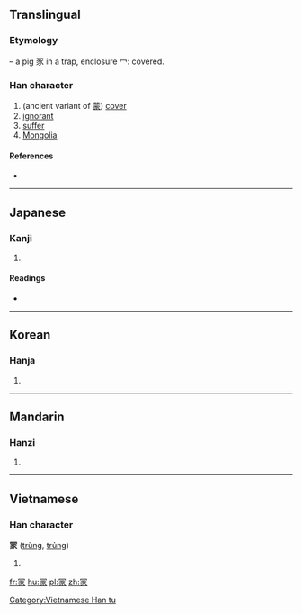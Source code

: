 {{also|家|冢}}
==Translingual==

===Etymology===
{{Han compound|冖|豕|ls=ic}} – a pig 豕 in a trap, enclosure 冖: covered.

===Han character===
{{Han char|rn=14|rad=冖|as=08|sn=10|four=|canj=月一一人 (BMMO)|ids=⿳[[冖]][[一]][[豕]]}}

# (ancient variant of [[蒙]]) [[cover]]
# [[ignorant]]
# [[suffer]]
# [[Mongolia]]

====References====
* {{Han ref|kx=0130.240|dkj=01584|dj=0293.040|hdz=10304.060|uh=51A1|ud=20897}}

----

==Japanese==

===Kanji===
{{ja-kanji|grade=|rs=冖08}}

# {{defn|lang=ja|sort=冖08}}

====Readings====
* {{ja-readings|on=[[ぼう]] (bō), [[も]] (mo)|kun=[[おおう]] (oou)}}

----

==Korean==

===Hanja===
{{ko-hanja|hangeul=몽|rv=mong|mr=mong}}

# {{defn|lang=ko|sort=冖08}}

----

==Mandarin==

===Hanzi===
{{cmn-hanzi|pin=[[méng]] ([[meng2]]), [[píng]] ([[ping2]])|wg=meng<sup>2</sup>, p'ing<sup>2</sup>}}

# {{defn|lang=cmn|sort=冖08}}

----

==Vietnamese==

===Han character===
'''冡''' ([[trũng]], [[trủng]])

# {{defn|lang=vi}}

[[Category:Vietnamese Han tu]]

[[fr:冡]]
[[hu:冡]]
[[pl:冡]]
[[zh:冡]]
